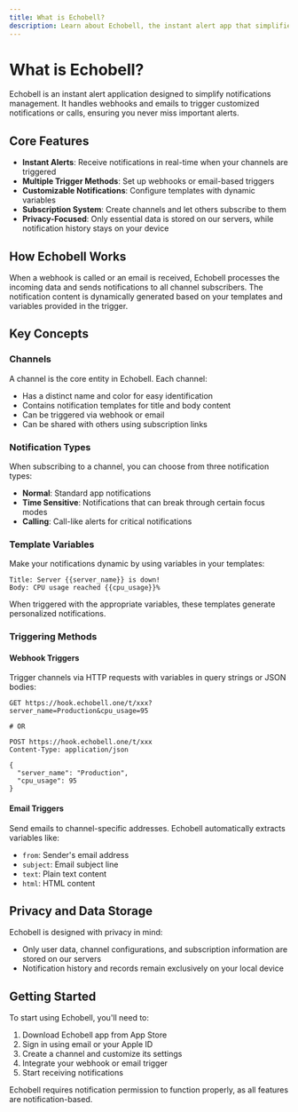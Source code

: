 ```yaml
---
title: What is Echobell?
description: Learn about Echobell, the instant alert app that simplifies notifications management.
---
```


# What is Echobell?

Echobell is an instant alert application designed to simplify notifications management. It handles webhooks and emails to trigger customized notifications or calls, ensuring you never miss important alerts.

## Core Features

- **Instant Alerts**: Receive notifications in real-time when your channels are triggered
- **Multiple Trigger Methods**: Set up webhooks or email-based triggers
- **Customizable Notifications**: Configure templates with dynamic variables
- **Subscription System**: Create channels and let others subscribe to them
- **Privacy-Focused**: Only essential data is stored on our servers, while notification history stays on your device

## How Echobell Works

When a webhook is called or an email is received, Echobell processes the incoming data and sends notifications to all channel subscribers. The notification content is dynamically generated based on your templates and variables provided in the trigger.

## Key Concepts

### Channels

A channel is the core entity in Echobell. Each channel:

- Has a distinct name and color for easy identification
- Contains notification templates for title and body content
- Can be triggered via webhook or email
- Can be shared with others using subscription links

### Notification Types

When subscribing to a channel, you can choose from three notification types:

- **Normal**: Standard app notifications
- **Time Sensitive**: Notifications that can break through certain focus modes
- **Calling**: Call-like alerts for critical notifications

### Template Variables

Make your notifications dynamic by using variables in your templates:

```
Title: Server {{server_name}} is down!
Body: CPU usage reached {{cpu_usage}}%
```

When triggered with the appropriate variables, these templates generate personalized notifications.

### Triggering Methods

#### Webhook Triggers

Trigger channels via HTTP requests with variables in query strings or JSON bodies:

```http
GET https://hook.echobell.one/t/xxx?server_name=Production&cpu_usage=95

# OR

POST https://hook.echobell.one/t/xxx
Content-Type: application/json

{
  "server_name": "Production",
  "cpu_usage": 95
}
```

#### Email Triggers

Send emails to channel-specific addresses. Echobell automatically extracts variables like:
- `from`: Sender's email address
- `subject`: Email subject line
- `text`: Plain text content
- `html`: HTML content

## Privacy and Data Storage

Echobell is designed with privacy in mind:
- Only user data, channel configurations, and subscription information are stored on our servers
- Notification history and records remain exclusively on your local device

## Getting Started

To start using Echobell, you'll need to:
1. Download Echobell app from App Store
2. Sign in using email or your Apple ID
3. Create a channel and customize its settings
4. Integrate your webhook or email trigger
5. Start receiving notifications

<Callout type="warn">Echobell requires notification permission to function properly, as all features are notification-based.</Callout>